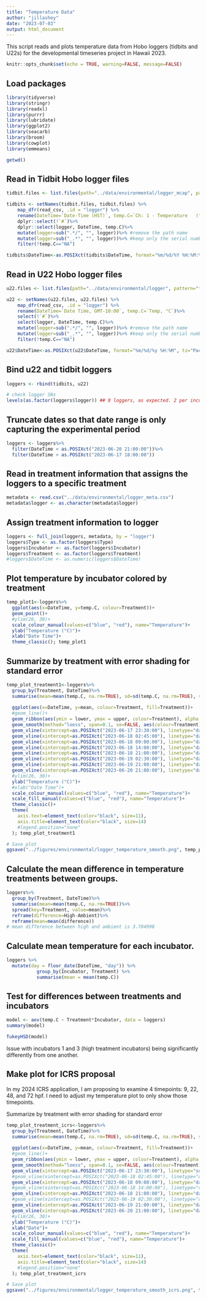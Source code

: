 ```yaml
---
title: "Temperature Data"
author: "jillashey"
date: "2023-07-03"
output: html_document
---
```


This script reads and plots temperature data from Hobo loggers (tidbits and U22s) for the developmental timeseries project in Hawaii 2023.

```r
knitr::opts_chunk$set(echo = TRUE, warning=FALSE, message=FALSE)
```

## Load packages
```r
library(tidyverse)
library(stringr)
library(readxl)
library(purrr)
library(lubridate)
library(ggplot2)
library(seacarb)
library(broom)
library(cowplot)
library(emmeans)

getwd()
```

## Read in Tidbit Hobo logger files 
```r
tidbit.files <- list.files(path="../data/environmental/logger_mcap", pattern="*27.csv", full.names=TRUE)

tidbits <- setNames(tidbit.files, tidbit.files) %>%
    map_dfr(read_csv, .id = "logger") %>%
    rename(DateTime=`Date-Time (HST)`, temp.C=`Ch: 1 - Temperature   (°C)`)%>%
    dplyr::select(!`#`)%>%
    dplyr::select(logger, DateTime, temp.C)%>%
    mutate(logger=sub(".*/", "", logger))%>% #remove the path name
    mutate(logger=sub("_.*", "", logger))%>% #keep only the serial number 
    filter(!temp.C=="NA")

tidbits$DateTime<-as.POSIXct(tidbits$DateTime, format="%m/%d/%Y %H:%M:%S", tz="Pacific/Honolulu")
```

## Read in U22 Hobo logger files 
```r
u22.files <- list.files(path="../data/environmental/logger", pattern="*30.csv", full.names=TRUE)

u22 <- setNames(u22.files, u22.files) %>%
    map_dfr(read_csv, .id = "logger") %>%
    rename(DateTime=`Date Time, GMT-10:00`, temp.C=`Temp, °C`)%>%
    select(!`#`)%>%
    select(logger, DateTime, temp.C)%>%
    mutate(logger=sub(".*/", "", logger))%>% #remove the path name
    mutate(logger=sub("_.*", "", logger))%>% #keep only the serial number 
    filter(!temp.C=="NA")

u22$DateTime<-as.POSIXct(u22$DateTime, format="%m/%d/%y %H:%M", tz="Pacific/Honolulu")
```

## Bind u22 and tidbit loggers
```r
loggers <- rbind(tidbits, u22)

# check logger SNs
levels(as.factor(loggers$logger)) ## 8 loggers, as expected. 2 per incubator and 4 per treatment
```

## Truncate dates so that date range is only capturing the experimental period
```r
loggers <- loggers%>%
  filter(DateTime < as.POSIXct("2023-06-20 21:00:00"))%>%
  filter(DateTime > as.POSIXct("2023-06-17 18:00:00"))
```

## Read in treatment information that assigns the loggers to a specific treatment
```r
metadata <- read.csv("../data/environmental/logger_meta.csv")
metadata$logger <- as.character(metadata$logger)
```

## Assign treatment information to logger
```r
loggers <- full_join(loggers, metadata, by = "logger")
loggers$Type <- as.factor(loggers$Type)
loggers$Incubator <- as.factor(loggers$Incubator)
loggers$Treatment <- as.factor(loggers$Treatment)
#loggers$DateTime <- as.numeric(loggers$DateTime)
```

## Plot temperature by incubator colored by treatment 
```r
temp_plot1<-loggers%>%
  ggplot(aes(x=DateTime, y=temp.C, colour=Treatment))+
  geom_point()+
  #ylim(26, 30)+
  scale_colour_manual(values=c("blue", "red"), name="Temperature")+
  ylab("Temperature (°C)")+
  xlab("Date Time")+
  theme_classic(); temp_plot1
```

## Summarize by treatment with error shading for standard error
```r
temp_plot_treatment1<-loggers%>%
  group_by(Treatment, DateTime)%>%
  summarise(mean=mean(temp.C, na.rm=TRUE), sd=sd(temp.C, na.rm=TRUE), sem=sd/sqrt(6), upper=mean+sd, lower=mean-sd)%>%
  
  ggplot(aes(x=DateTime, y=mean, colour=Treatment, fill=Treatment))+
  #geom_line()+
  geom_ribbon(aes(ymin = lower, ymax = upper, colour=Treatment), alpha = 0.4, colour = NA, show.legend=FALSE) +
  geom_smooth(method="loess", span=0.1, se=FALSE, aes(colour=Treatment), alpha=1, show.legend=TRUE) +
  geom_vline(xintercept=as.POSIXct("2023-06-17 23:30:00"), linetype="dashed", color="black")+ 
  geom_vline(xintercept=as.POSIXct("2023-06-18 02:45:00"), linetype="dashed", color="black")+ 
  geom_vline(xintercept=as.POSIXct("2023-06-18 09:00:00"), linetype="dashed", color="black")+ 
  geom_vline(xintercept=as.POSIXct("2023-06-18 14:00:00"), linetype="dashed", color="black")+ 
  geom_vline(xintercept=as.POSIXct("2023-06-18 21:00:00"), linetype="dashed", color="black")+ 
  geom_vline(xintercept=as.POSIXct("2023-06-19 02:30:00"), linetype="dashed", color="black")+ 
  geom_vline(xintercept=as.POSIXct("2023-06-19 21:00:00"), linetype="dashed", color="black")+ 
  geom_vline(xintercept=as.POSIXct("2023-06-20 21:00:00"), linetype="dashed", color="black")+
  #ylim(26, 30)+
  ylab("Temperature (°C)")+
  #xlab("Date Time")+
  scale_colour_manual(values=c("blue", "red"), name="Temperature")+
  scale_fill_manual(values=c("blue", "red"), name="Temperature")+
  theme_classic()+
  theme(
    axis.text=element_text(color="black", size=11),
    axis.title=element_text(color="black", size=14)
    #legend.position="none"
  ); temp_plot_treatment1

# Save plot 
ggsave("../figures/environmental/logger_temperature_smooth.png", temp_plot_treatment1, width=6, height=4)
```

## Calculate the mean difference in temperature treatments between groups.  
```r
loggers%>%
  group_by(Treatment, DateTime)%>%
  summarise(mean=mean(temp.C, na.rm=TRUE))%>%
  spread(key=Treatment, value=mean)%>%
  reframe(difference=High-Ambient)%>%
  reframe(mean=mean(difference))
# mean difference between high and ambient is 3.784998
```

## Calculate mean temperature for each incubator.      
```r
loggers %>%
  mutate(day = floor_date(DateTime, "day")) %>%
           group_by(Incubator, Treatment) %>%
           summarise(mean = mean(temp.C))
```

## Test for differences between treatments and incubators
```r
model <- aov(temp.C ~ Treatment*Incubator, data = loggers)
summary(model)

TukeyHSD(model)
```

Issue with incubators 1 and 3 (high treatment incubators) being significantly differently from one another. 






## Make plot for ICRS proposal 
In my 2024 ICRS application, I am proposing to examine 4 timepoints: 9, 22, 48, and 72 hpf. I need to adjust my temperature plot to only show those timepoints.

Summarize by treatment with error shading for standard error
```r
temp_plot_treatment_icrs<-loggers%>%
  group_by(Treatment, DateTime)%>%
  summarise(mean=mean(temp.C, na.rm=TRUE), sd=sd(temp.C, na.rm=TRUE), sem=sd/sqrt(6), upper=mean+sd, lower=mean-sd)%>%
  
  ggplot(aes(x=DateTime, y=mean, colour=Treatment, fill=Treatment))+
  #geom_line()+
  geom_ribbon(aes(ymin = lower, ymax = upper, colour=Treatment), alpha = 0.4, colour = NA, show.legend=FALSE) +
  geom_smooth(method="loess", span=0.1, se=FALSE, aes(colour=Treatment), alpha=1, show.legend=TRUE) +
  geom_vline(xintercept=as.POSIXct("2023-06-17 23:30:00"), linetype="solid", color="black")+ 
  #geom_vline(xintercept=as.POSIXct("2023-06-18 02:45:00"), linetype="dashed", color="black")+ 
  geom_vline(xintercept=as.POSIXct("2023-06-18 09:00:00"), linetype="dashed", color="black")+ 
  #geom_vline(xintercept=as.POSIXct("2023-06-18 14:00:00"), linetype="dashed", color="black")+ 
  geom_vline(xintercept=as.POSIXct("2023-06-18 21:00:00"), linetype="dashed", color="black")+ 
  #geom_vline(xintercept=as.POSIXct("2023-06-19 02:30:00"), linetype="dashed", color="black")+ 
  geom_vline(xintercept=as.POSIXct("2023-06-19 21:00:00"), linetype="dashed", color="black")+ 
  geom_vline(xintercept=as.POSIXct("2023-06-20 21:00:00"), linetype="dashed", color="black")+
  #ylim(26, 30)+
  ylab("Temperature (°C)")+
  xlab("Date")+
  scale_colour_manual(values=c("blue", "red"), name="Temperature")+
  scale_fill_manual(values=c("blue", "red"), name="Temperature")+
  theme_classic()+
  theme(
    axis.text=element_text(color="black", size=11),
    axis.title=element_text(color="black", size=14)
    #legend.position="none"
  ); temp_plot_treatment_icrs

# Save plot 
ggsave("../figures/environmental/logger_temperature_smooth_icrs.png", temp_plot_treatment_icrs, width=6, height=4)
```





